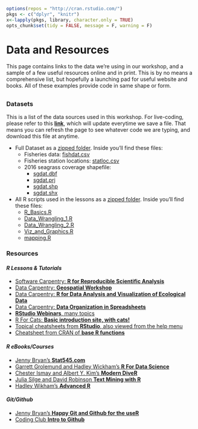 ```r
options(repos = "http://cran.rstudio.com/")
pkgs <- c("dplyr", "knitr")
x<-lapply(pkgs, library, character.only = TRUE)
opts_chunk$set(tidy = FALSE, message = F, warning = F)
```

# Data and Resources

This page contains links to the data we're using in our workshop, and a sample of a few useful resources online and in print. This is by no means a comprehensive list, but hopefully a launching pad for useful website and books. All of these examples provide code in same shape or form.

## {.tabset .tabset-fade}

### Datasets

This is a list of the data sources used in this workshop. For live-coding, please refer to this [**link**](https://tinyurl.com/tbep-r-training-live-coding), which will update everytime we save a file. That means you can refresh the page to see whatever code we are typing, and download this file at anytime.

 - Full Dataset as a [zipped folder](data/data.zip). Inside you'll find these files:
    - Fisheries data: [fishdat.csv](data/fishdat.csv)
    - Fisheries station locations: [statloc.csv](data/statloc.csv)
    - 2016 seagrass coverage shapefile:
         - [sgdat.dbf](data/sgdat.dbf)
         - [sgdat.prj](data/sgdat.prj)
         - [sgdat.shp](data/sgdat.shp)
         - [sgdat.shx](data/sgdat.shx)
         
 - All R scripts used in the lessons as a [zipped folder](scripts.zip).  Inside you'll find these files: 
    - [R_Basics.R](R_Basics.R)
    - [Data_Wrangling_1.R](Data_Wrangling_1.R)
    - [Data_Wrangling_2.R](Data_Wrangling_2.R)
    - [Viz_and_Graphics.R](Viz_and_Graphics.R)
    - [mapping.R](mapping.R)

### Resources

#### *R Lessons & Tutorials*

* [Software Carpentry: **R for Reproducible Scientific Analysis**](http://data-lessons.github.io/gapminder-R/)
* [Data Carpentry: **Geospatial Workshop**](https://datacarpentry.org/geospatial-workshop/)
* [Data Carpentry: **R for Data Analysis and Visualization of Ecological Data**](http://www.datacarpentry.org/R-ecology-lesson/)
* [Data Carpentry: **Data Organization in Spreadsheets**](http://www.datacarpentry.org/spreadsheet-ecology-lesson/)
* [**RStudio Webinars**, many topics](https://www.rstudio.com/resources/webinars/)
* [R For Cats: **Basic introduction site, with cats!**](http://rforcats.net/)
* [Topical cheatsheets from **RStudio**, also viewed from the help menu](http://www.rstudio.com/resources/cheatsheets/)
* [Cheatsheet from CRAN of **base R functions**](http://cran.r-project.org/doc/contrib/Short-refcard.pdf) 

#### *R eBooks/Courses*

* [Jenny Bryan's **Stat545.com**](http://stat545.com/)
* [Garrett Grolemund and Hadley Wickham's **R For Data Science**](http://r4ds.had.co.nz/)
* [Chester Ismay and Albert Y. Kim's **Modern DiveR**](https://ismayc.github.io/moderndiver-book/)
* [Julia Silge and David Robinson **Text Mining with R**](http://tidytextmining.com/)
* [Hadley Wikham's **Advanced R**](http://adv-r.had.co.nz/)

#### *Git/Github* 

* [Jenny Bryan's **Happy Git and Github for the useR**](http://happygitwithr.com/)
* [Coding Club **Intro to Github**](https://ourcodingclub.github.io/2017/02/27/git.html)